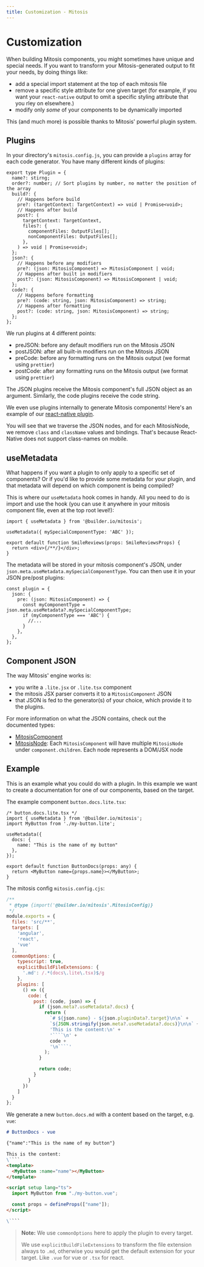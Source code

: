 ```yaml
---
title: Customization - Mitosis
---
```


# Customization

When building Mitosis components, you might sometimes have unique and special needs. If you want to transform your Mitosis-generated output to fit your needs, by doing things like:

- add a special import statement at the top of each mitosis file
- remove a specific style attribute for one given target (for example, if you want your `react-native` output to omit a specific styling attribute that you rley on elsewhere.)
- modify only _some_ of your components to be dynamically imported

This (and much more) is possible thanks to Mitosis' powerful plugin system.

## Plugins

In your directory's `mitosis.config.js`, you can provide a `plugins` array for each code generator. You have many different kinds of plugins:

```tsx
export type Plugin = {
  name?: stirng;
  order?: number; // Sort plugins by number, no matter the position of the array
  build?: {
    // Happens before build
    pre?: (targetContext: TargetContext) => void | Promise<void>;
    // Happens after build
    post?: (
      targetContext: TargetContext,
      files?: {
        componentFiles: OutputFiles[];
        nonComponentFiles: OutputFiles[];
      },
    ) => void | Promise<void>;
  };
  json?: {
    // Happens before any modifiers
    pre?: (json: MitosisComponent) => MitosisComponent | void;
    // Happens after built in modifiers
    post?: (json: MitosisComponent) => MitosisComponent | void;
  };
  code?: {
    // Happens before formatting
    pre?: (code: string, json: MitosisComponent) => string;
    // Happens after formatting
    post?: (code: string, json: MitosisComponent) => string;
  };
};
```

We run plugins at 4 different points:

- preJSON: before any default modifiers run on the Mitosis JSON
- postJSON: after all built-in modifiers run on the Mitosis JSON
- preCode: before any formatting runs on the Mitosis output (we format using `prettier`)
- postCode: after any formatting runs on the Mitosis output (we format using `prettier`)

The JSON plugins receive the Mitosis component's full JSON object as an argument. Similarly, the code plugins receive the code string.

We even use plugins internally to generate Mitosis components! Here's an example of our [react-native plugin](https://github.com/BuilderIO/mitosis/blob/328572740bb3ff2f66924d431dc6360f5f4e0c62/packages/core/src/generators/react-native.ts#L82-L118).

You will see that we traverse the JSON nodes, and for each MitosisNode, we remove `class` and `className` values and bindings. That's because React-Native does not support class-names on mobile.

## useMetadata

What happens if you want a plugin to only apply to a specific set of components? Or if you'd like to provide some metadata for your plugin, and that metadata will depend on which component is being compiled?

This is where our `useMetadata` hook comes in handy. All you need to do is import and use the hook (you can use it anywhere in your mitosis component file, even at the top root level!):

```tsx
import { useMetadata } from '@builder.io/mitosis';

useMetadata({ mySpecialComponentType: 'ABC' });

export default function SmileReviews(props: SmileReviewsProps) {
  return <div>{/**/}</div>;
}
```

The metadata will be stored in your mitosis component's JSON, under `json.meta.useMetadata.mySpecialComponentType`. You can then use it in your JSON pre/post plugins:

```tsx
const plugin = {
  json: {
    pre: (json: MitosisComponent) => {
      const myComponentType = json.meta.useMetadata?.mySpecialComponentType;
      if (myComponentType === 'ABC') {
        //...
      }
    },
  },
};
```

## Component JSON

The way Mitosis' engine works is:

- you write a `.lite.jsx` or `.lite.tsx` component
- the mitosis JSX parser converts it to a `MitosisComponent` JSON
- that JSON is fed to the generator(s) of your choice, which provide it to the plugins.

For more information on what the JSON contains, check out the documented types:

- [MitosisComponent](https://github.com/BuilderIO/mitosis/blob/main/packages/core/src/types/mitosis-component.ts)
- [MitosisNode](https://github.com/BuilderIO/mitosis/blob/main/packages/core/src/types/mitosis-node.ts): Each `MitosisComponent` will have multiple `MitosisNode` under `component.children`. Each node represents a DOM/JSX node


## Example

This is an example what you could do with a plugin.
In this example we want to create a documentation for one of our components, based on the target.

The example component `button.docs.lite.tsx`:

````tsx
/* button.docs.lite.tsx */
import { useMetadata } from '@builder.io/mitosis';
import MyButton from './my-button.lite';

useMetadata({
  docs: {
    name: "This is the name of my button"
  },
});

export default function ButtonDocs(props: any) {
  return <MyButton name={props.name}></MyButton>;
}
````

The mitosis config `mitosis.config.cjs`:

````js
/**
 * @type {import('@builder.io/mitosis'.MitosisConfig)}
 */
module.exports = {
  files: 'src/**',
  targets: [
    'angular',
    'react',
    'vue'
  ],
  commonOptions: {
    typescript: true,
    explicitBuildFileExtensions: {
      '.md': /.*(docs\.lite\.tsx)$/g
    },
    plugins: [
      () => ({
        code: {
          post: (code, json) => {
            if (json.meta?.useMetadata?.docs) {
              return (
                `# ${json.name} - ${json.pluginData?.target}\n\n` +
                `${JSON.stringify(json.meta?.useMetadata?.docs)}\n\n` +
                'This is the content:\n' +
                '````\n' +
                code +
                '\n````'
              );
            }

            return code;
          }
        }
      })
    ]
  }
};
````

We generate a new `button.docs.md` with a content based on the target, e.g. `vue`:

````markdown
# ButtonDocs - vue

{"name":"This is the name of my button"}

This is the content:
\````
<template>
  <MyButton :name="name"></MyButton>
</template>

<script setup lang="ts">
  import MyButton from "./my-button.vue";

  const props = defineProps(["name"]);
</script>

\````
````

> **Note:** We use `commonOptions` here to apply the plugin to every target.
>
> We use `explicitBuildFileExtensions` to transform the file extension always to `.md`,
otherwise you would get the default extension for your target. Like `.vue` for vue or `.tsx` for react.